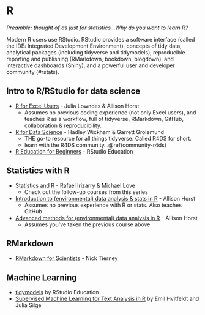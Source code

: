 # R {#rstats}

*Preamble: thought of as just for statistics...Why do you want to learn R?*

<!---I'm new to all of this. --->



Modern R users use RStudio. RStudio provides a software interface (called the IDE: Integrated Development Environment), concepts of tidy data, analytical packages (including tidyverse and tidymodels), reproducible reporting and publishing (RMarkdown, bookdown, blogdown), and interactive dashboards (Shiny), and a powerful user and developer community (#rstats). <!---Tidyverse & RStudio airport--->

## Intro to R/RStudio for data science {#r-intro}
- [R for Excel Users](https://rstudio-conf-2020.github.io/r-for-excel/) - Julia Lowndes & Allison Horst <!---lengths?--->
  - Assumes no previous coding experience (not only Excel users), and teaches R as a workflow, full of tidyverse, RMarkdown, GitHub, collaboration & reproducibility.
- [R for Data Science](r4ds.had.co.nz/) - Hadley Wickham & Garrett Grolemund
  - THE go-to resource for all things tidyverse. Called R4DS for short.
  - learn with the R4DS community...\@ref(community-r4ds)
- [R Education for Beginners](https://education.rstudio.com/learn/beginner/) - RStudio Education

<!---
### Intermediate R for data science

- [R Education for Intermediate](https://education.rstudio.com/learn/intermediate/) - RStudio Education

--->

## Statistics with R

<!--- Distinguish between prev experience ### You need to learn statistics and R ...--->

- [Statistics and R](https://www.edx.org/course/statistics-and-r) - Rafael Irizarry & Michael Love
  - Check out the follow-up courses from this series
- [Introduction to (environmental) data analysis & stats in R](https://allisonhorst.github.io/) - Allison Horst
  - Assumes no previous experience with R or stats. Also teaches GitHub
- [Advanced methods for (environmental) data analysis in R](https://allisonhorst.github.io/) - Allison Horst
  - Assumes you've taken the previous course above


## RMarkdown {#rmarkdown}

- [RMarkdown for Scientists](https://rmd4sci.njtierney.com/) - Nick Tierney


## Machine Learning {#rstats-ml}

- [tidymodels](https://www.tidymodels.org/) by RStudio Education
- [Supervised Machine Learning for Text Analysis in R](https://smltar.com/) by Emil Hvitfeldt and Julia Silge
